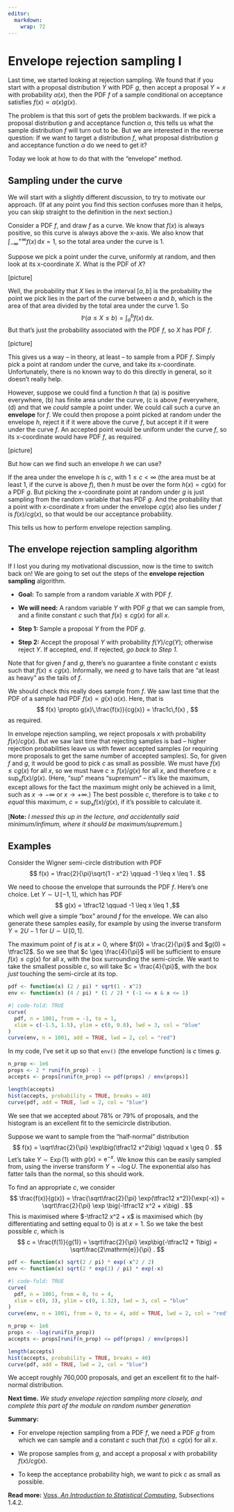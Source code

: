 ```yaml
---
editor: 
  markdown: 
    wrap: 72
---
```


# Envelope rejection sampling I

Last time, we started looking at rejection sampling. We found that if
you start with a proposal distribution $Y$ with PDF $g$, then accept a
proposal $Y = x$ with probability $\alpha(x)$, then the PDF $f$ of a
sample conditional on acceptance satisfies
$f(x) \propto \alpha(x) g(x)$.

The problem is that this sort of gets the problem backwards. If we pick
a proposal distribution $g$ and acceptance function $\alpha$, this tells
us what the sample distribution $f$ will turn out to be. But we are
interested in the reverse question: If we want to target a distribution
$f$, what proposal distribution $g$ and acceptance function $\alpha$ do
we need to get it?

Today we look at how to do that with the "envelope" method.

## Sampling under the curve

We will start with a slightly different discussion, to try to motivate
our approach. (If at any point you find this section confuses more than
it helps, you can skip straight to the definition in the next section.)

Consider a PDF $f$, and draw $f$ as a curve. We know that $f(x)$ is
always positive, so this curve is always above the x-axis. We also know
that $\int_{-\infty}^{+\infty} f(x)\,\mathrm{d}x = 1$, so the total area
under the curve is 1.

Suppose we pick a point under the curve, uniformly at random, and then
look at its x-coordinate $X$. What is the PDF of $X$?

\[picture\]

Well, the probability that $X$ lies in the interval $[a,b]$ is the
probability the point we pick lies in the part of the curve between $a$
and $b$, which is the area of that area divided by the total area under
the curve 1. So
$$ \mathbb P(a \leq X \leq b) = \int_a^b f(x) \,\mathrm{d}x .$$ But
that's just the probability associated with the PDF $f$, so $X$ has PDF
$f$.

\[picture\]

This gives us a way -- in theory, at least -- to sample from a PDF $f$.
Simply pick a point at random under the curve, and take its
x-coordinate. Unfortunately, there is no known way to do this directly
in general, so it doesn't really help.

However, suppose we could find a function $h$ that (a) is positive
everywhere, (b) has finite area under the curve, (c is above $f$
everywhere, (d) and that we *could* sample a point under. We could call
such a curve an **envelope** for $f$. We could then propose a point
picked at random under the envelope $h$, reject it if it were above the
curve $f$, but accept it if it were under the curve $f$. An accepted
point would be uniform under the curve $f$, so its x-coordinate would
have PDF $f$, as required.

\[picture\]

But how can we find such an envelope $h$ we can use?

If the area under the envelope $h$ is $c$, with $1 \leq c < \infty$ (the
area must be at least 1, if the curve is above $f$), then $h$ must be
over the form $h(x) = cg(x)$ for a PDF $g$. But picking the x-coordinate
point at random under $g$ is just sampling from the random variable that
has PDF $g$. And the probability that a point with x-coordinate $x$ from
under the envelope $cg(x)$ also lies under $f$ is $f(x)/cg(x)$, so that
would be our acceptance probability.

This tells us how to perform envelope rejection sampling.

## The envelope rejection sampling algorithm

If I lost you during my motivational discussion, now is the time to
switch back on! We are going to set out the steps of the **envelope
rejection sampling** algorithm.

::: thpart
-   **Goal:** To sample from a random variable $X$ with PDF $f$.

-   **We will need:** A random variable $Y$ with PDF $g$ that we can
    sample from, and a finite constant $c$ such that $f(x) \leq cg(x)$
    for all $x$.

-   **Step 1:** Sample a proposal $Y$ from the PDF $g$.

-   **Step 2:** Accept the proposal $Y$ with probability $f(Y) / cg(Y)$;
    otherwise reject $Y$. If accepted, *end*. If rejected, *go back to
    Step 1*.
:::

Note that for given $f$ and $g$, there's no guarantee a finite constant
$c$ exists such that $f(x) \leq cg(x)$. Informally, we need $g$ to have
tails that are "at least as heavy" as the tails of $f$.

We should check this really does sample from $f$. We saw last time that
the PDF of a sample had PDF $f(x) \propto g(x) \,\alpha(x)$. Here, that
is $$ f(x) \propto g(x)\,\frac{f(x)}{cg(x)} = \frac1c\,f(x) , $$ as
required.

In envelope rejection sampling, we reject proposals $x$ with probability
$f(x)/cg(x)$. But we saw last time that rejecting samples is bad --
higher rejection probabilities leave us with fewer accepted samples (or
requiring more proposals to get the same number of accepted samples).
So, for given $f$ and $g$, it would be good to pick $c$ as small as
possible. We must have $f(x) \leq cg(x)$ for all $x$, so we must have
$c \geq f(x) / g(x)$ for all $x$, and therefore
$c \geq \sup_x f(x)/g(x)$. (Here, "sup"
means "supremum" -- it's like the maximum, except allows for the fact the
maximum might only be achieved in a limit, such as $x \to -\infty$ or
$x \to +\infty$.) The best possible $c$, therefore is to take $c$ to *equal* this maximum, $c = \sup_x f(x) / g(x)$, if it's possible to calculate it.

[**Note:** *I messed this up in the lecture, and accidentally said minimum/infimum, where it should be maximum/supremum.*]

## Examples

::: {#exm-env1}
Consider the Wigner semi-circle distribution with PDF
$$ f(x) = \frac{2}{\pi}\sqrt{1 - x^2} \qquad -1 \leq x \leq 1 . $$

We need to choose the envelope that surrounds the PDF $f$. Here's one
choice. Let $Y \sim \operatorname{U}[-1,1]$, which has PDF
$$ g(x) = \tfrac12 \qquad -1 \leq x \leq 1 ,$$ which well give a simple "box" around $f$ for the envelope. We can also generate these samples
easily, for example by using the inverse transform $Y = 2U - 1$ for
$U \sim \operatorname{U}[0,1]$.

The maximum point of $f$ is at $x = 0$, where $f(0) = \frac{2}{\pi}$ and $g(0) = \tfrac12$. So
we see that $c \geq \frac{4}{\pi}$ will be sufficient to ensure
$f(x) \leq cg(x)$ for all $x$, with the box surrounding the semi-circle. We want to take the smallest possible
$c$, so will take $c = \frac{4}{\pi}$, with the box *just* touching the semi-circle at its top.

```r
pdf <- function(x) (2 / pi) * sqrt(1 - x^2)
env <- function(x) (4 / pi) * (1 / 2) * (-1 <= x & x <= 1)
```

```r
#| code-fold: TRUE
curve(
  pdf, n = 1001, from = -1, to = 1,
  xlim = c(-1.5, 1.5), ylim = c(0, 0.8), lwd = 3, col = "blue"
)
curve(env, n = 1001, add = TRUE, lwd = 2, col = "red")
```

In my code, I've set it up so that `env()` (the envelope function) is $c$ times $g$.

```r
n_prop <- 1e6
props <- 2 * runif(n_prop) - 1
accepts <- props[runif(n_prop) <= pdf(props) / env(props)]

length(accepts)
hist(accepts, probability = TRUE, breaks = 40)
curve(pdf, add = TRUE, lwd = 2, col = "blue")
```

We see that we accepted about 78% or 79% of proposals, and the histogram
is an excellent fit to the semicircle distribution.
:::

::: {#exm-env-norm}
Suppose we want to sample from the "half-normal" distribution
$$ f(x) = \sqrt\frac{2}{\pi} \exp\big(\tfrac12 x^2\big) \qquad x \geq 0 . $$
Let's take $Y \sim \operatorname{Exp}(1)$ with $g(x) = \mathrm{e}^{-x}$.
We know this can be easily sampled from, using the inverse transform
$Y = - \log U$. The exponential also has fatter tails than the normal,
so this should work.

To find an appropriate $c$, we consider
$$ \frac{f(x)}{g(x)} = \frac{\sqrt\frac{2}{\pi} \exp(\tfrac12 x^2)}{\exp(-x)} = \sqrt\frac{2}{\pi} \exp \big(-\tfrac12 x^2 + x\big) . $$
This is maximised where $-\tfrac12 x^2 + x$ is maximised which (by
differentiating and setting equal to 0) is at $x = 1$. So we take the
best possible $c$, which is
$$ c = \frac{f(1)}{g(1)} = \sqrt\frac{2}{\pi} \exp\big(-\tfrac12 + 1\big) = \sqrt\frac{2\mathrm{e}}{\pi} . $$

```r
pdf <- function(x) sqrt(2 / pi) * exp(-x^2 / 2)
env <- function(x) sqrt(2 * exp(1) / pi) * exp(-x)
```

```r
#| code-fold: TRUE
curve(
  pdf, n = 1001, from = 0, to = 4,
  xlim = c(0, 3), ylim = c(0, 1.32), lwd = 3, col = "blue"
)
curve(env, n = 1001, from = 0, to = 4, add = TRUE, lwd = 2, col = "red")
```

```r
n_prop <- 1e6
props <- -log(runif(n_prop))
accepts <- props[runif(n_prop) <= pdf(props) / env(props)]

length(accepts)
hist(accepts, probability = TRUE, breaks = 40)
curve(pdf, add = TRUE, lwd = 2, col = "blue")
```

We accept roughly 760,000 proposals, and get an excellent fit to the
half-normal distribution.
:::

**Next time.** *We study envelope rejection sampling more closely, and
complete this part of the module on random number generation*

::: mysummary
**Summary:**

-   For envelope rejection sampling from a PDF $f$, we need a PDF $g$
    from which we can sample and a constant $c$ such that
    $f(x) \leq cg(x)$ for all $x$.

-   We propose samples from $g$, and accept a proposal $x$ with
    probability $f(x) / cg(x)$.

-   To keep the acceptance probability high, we want to pick $c$ as
    small as possible.

**Read more:** [Voss, *An Introduction to Statistical
Computing*](https://leeds.primo.exlibrisgroup.com/permalink/44LEE_INST/1fj430b/cdi_askewsholts_vlebooks_9781118728031),
Subsections 1.4.2.
:::
